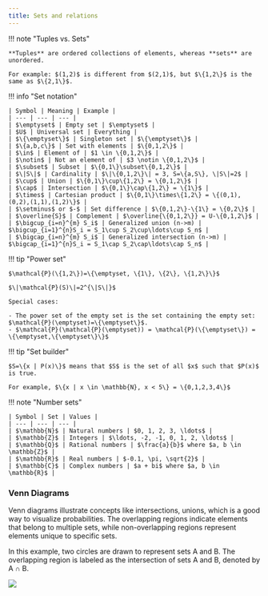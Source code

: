 ```yaml
---
title: Sets and relations
---
```


!!! note "Tuples vs. Sets"

    **Tuples** are ordered collections of elements, whereas **sets** are unordered.
    
    For example: $(1,2)$ is different from $(2,1)$, but $\{1,2\}$ is the same as $\{2,1\}$.

!!! info "Set notation"

    | Symbol | Meaning | Example | 
    | --- | --- | --- |
    | $\emptyset$ | Empty set | $\emptyset$ |
    | $U$ | Universal set | Everything | 
    | $\{\emptyset\}$ | Singleton set | $\{\emptyset\}$ |
    | $\{a,b,c\}$ | Set with elements | $\{0,1,2\}$ |
    | $\in$ | Element of | $1 \in \{0,1,2\}$ |
    | $\notin$ | Not an element of | $3 \notin \{0,1,2\}$ |
    | $\subset$ | Subset | $\{0,1\}\subset\{0,1,2\}$ |
    | $\|S\|$ | Cardinality | $\|\{0,1,2\}\| = 3, S=\{a,S\}, \|S\|=2$ |
    | $\cup$ | Union | $\{0,1\}\cup\{1,2\} = \{0,1,2\}$ |
    | $\cap$ | Intersection | $\{0,1\}\cap\{1,2\} = \{1\}$ |
    | $\times$ | Cartesian product | $\{0,1\}\times\{1,2\} = \{(0,1),(0,2),(1,1),(1,2)\}$ |
    | $\setminus$ or $-$ | Set difference | $\{0,1,2\}-\{1\} = \{0,2\}$ |
    | $\overline{S}$ | Complement | $\overline{\{0,1,2\}} = U-\{0,1,2\}$ |
    | $\bigcup_{i=n}^{m} S_i$ | Generalized union (n->m) | $\bigcup_{i=1}^{n}S_i = S_1\cup S_2\cup\ldots\cup S_n$ |
    | $\bigcap_{i=n}^{m} S_i$ | Generalized intersection (n->m) | $\bigcap_{i=1}^{n}S_i = S_1\cap S_2\cap\ldots\cap S_n$ |


!!! tip "Power set"

    $\mathcal{P}(\{1,2\})=\{\emptyset, \{1\}, \{2\}, \{1,2\}\}$
    
    $\|\mathcal{P}(S)\|=2^{\|S\|}$

    Special cases:

    - The power set of the empty set is the set containing the empty set: $\mathcal{P}(\emptyset)=\{\emptyset\}$. 
    - $\mathcal{P}(\mathcal{P}(\emptyset)) = \mathcal{P}(\{\emptyset\}) = \{\emptyset,\{\emptyset\}\}$

!!! tip "Set builder"

    $S=\{x | P(x)\}$ means that $S$ is the set of all $x$ such that $P(x)$ is true.

    For example, $\{x | x \in \mathbb{N}, x < 5\} = \{0,1,2,3,4\}$

!!! note "Number sets"

    | Symbol | Set | Values | 
    | --- | --- | --- |
    | $\mathbb{N}$ | Natural numbers | $0, 1, 2, 3, \ldots$ |
    | $\mathbb{Z}$ | Integers | $\ldots, -2, -1, 0, 1, 2, \ldots$ |
    | $\mathbb{Q}$ | Rational numbers | $\frac{a}{b}$ where $a, b \in \mathbb{Z}$ |
    | $\mathbb{R}$ | Real numbers | $-0.1, \pi, \sqrt{2}$ |
    | $\mathbb{C}$ | Complex numbers | $a + bi$ where $a, b \in \mathbb{R}$ |

### Venn Diagrams

<div className="w-full flex gap-4 flex-wrap md:flex-nowrap">
<div >
Venn diagrams illustrate concepts like intersections, unions, which is a good way to visualize probabilities. The overlapping regions indicate elements that belong to multiple sets, while non-overlapping regions represent elements unique to specific sets.

In this example, two circles are drawn to represent sets A and B. The overlapping region is labeled as the intersection of sets A and B, denoted by A $\cap$ B.
</div>
<div className="lg:min-w-72 md:min-w-60 w-60">

![](../../../public/img/COMP2121/venn.png)

</div>
</div>
